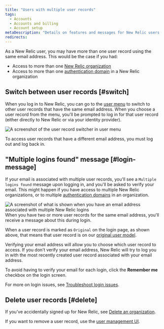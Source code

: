 ```yaml
---
title: "Users with multiple user records"
tags:
  - Accounts
  - Accounts and billing
  - Account setup
metaDescription: "Details on features and messages for New Relic users with multiple user records and logins."
redirects:
---
```




As a New Relic user, you may have more than one user record using the same email address. This would be the case if you had: 

* Access to more than one [New Relic organization](/docs/accounts/accounts-billing/account-structure/new-relic-account-structure)
* Access to more than one [authentication domain](/docs/accounts/accounts-billing/new-relic-one-user-management/authentication-domains-saml-sso-scim-more) in a New Relic organization 

## Switch between user records [#switch]

When you log in to New Relic, you can go to the [user menu](/docs/accounts/accounts-billing/general-account-settings/intro-account-settings) to switch to other user records that have the same email address. When you choose a user record from the menu, you'll be prompted to log in for that user record (either directly to New Relic or via your identity provider).

<img title="User record switcher in user menu" alt="A screenshot of the user record switcher in user menu" src={accountsUserRecordSwitcher}/>

To access user records that have a different email address, you must log out and log back in.

## "Multiple logins found" message [#login-message]

If your email is associated with multiple user records, you'll see a `Multiple logins found` message upon logging in, and you'll be asked to verify your email. This might happen if you have access to multiple New Relic organizations, or to multiple [authentication domains](/docs/accounts/accounts-billing/new-relic-one-user-management/authentication-domains-saml-sso-scim-more) in an organization. 

<img title="Login UI for email addresses with multiple user records" alt="A screenshot of what is shown when you have an email address associated with multiple New Relic logins" src={accountsLoginWithMultipleAccountsFound}/>
<figcaption>When you have two or more user records for the same email address, you'll receive a message about this during login.</figcaption>

When a user record is marked as `Original` on the login page, as shown above, that means that user record is on our [original user model](/docs/accounts/original-accounts-billing/original-users-roles/overview-user-models). 

Verifying your email address will allow you to choose which user record to access. If you don't verify your email address, New Relic will try to log you in with the most recently created user record associated with your email address.

To avoid having to verify your email for each login, click the **Remember me** checkbox on the login screen.

For more on login issues, see [Troubleshoot login issues](/docs/accounts/accounts-billing/account-setup/troubleshoot-new-relics-password-email-address-login-problems).

## Delete user records [#delete]

If you've accidentally signed up for New Relic, see [Delete an organization](/docs/accounts/accounts-billing/account-setup/downgradecancel-account/#cancel-unused-org).

If you want to remove a user record, use the [user management UI](/docs/accounts/accounts-billing/new-relic-one-user-management/user-management-ui-and-tasks). 
